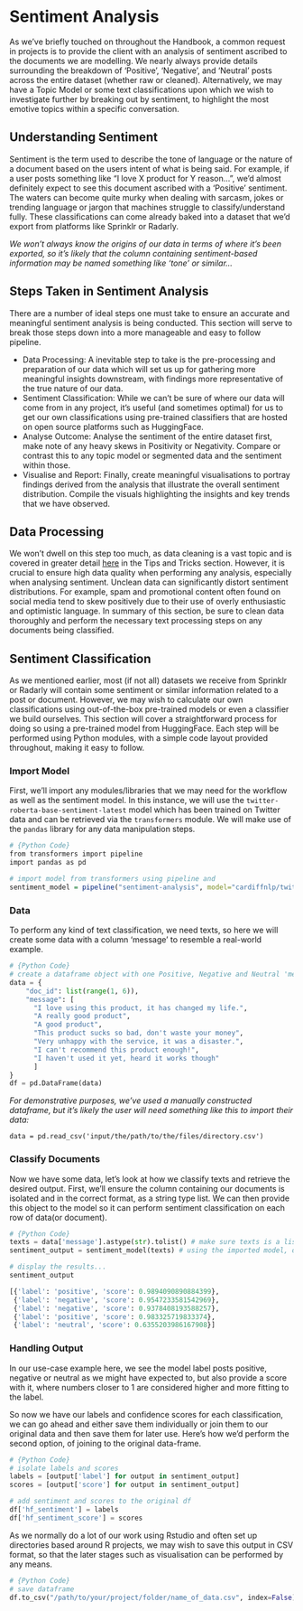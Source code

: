 # Sentiment Analysis

As we’ve briefly touched on throughout the Handbook, a common request in projects is to provide the client with an analysis of sentiment ascribed to the documents we are modelling. We nearly always provide details surrounding the breakdown of 'Positive', 'Negative', and 'Neutral' posts across the entire dataset (whether raw or cleaned). Alternatively, we may have a Topic Model or some text classifications upon which we wish to investigate further by breaking out by sentiment, to highlight the most emotive topics within a specific conversation.

## Understanding Sentiment

Sentiment is the term used to describe the tone of language or the nature of a document based on the users intent of what is being said. For example, if a user posts something like "I love X product for Y reason…", we'd almost definitely expect to see this document ascribed with a 'Positive' sentiment. The waters can become quite murky when dealing with sarcasm, jokes or trending language or jargon that machines struggle to classify/understand fully. These classifications can come already baked into a dataset that we'd export from platforms like Sprinklr or Radarly.

::: {.callout-note collapse="true"} 
*We won't always know the origins of our data in terms of where it's been exported, so it's likely that the column containing sentiment-based information may be named something like 'tone' or similar… *
:::

## Steps Taken in Sentiment Analysis

There are a number of ideal steps one must take to ensure an accurate and meaningful sentiment analysis is being conducted. This section will serve to break those steps down into a more manageable and easy to follow pipeline.

- Data Processing: A inevitable step to take is the pre-processing and preparation of our data which will set us up for gathering more meaningful insights downstream, with findings more representative of the true nature of our data.
- Sentiment Classification: While we can't be sure of where our data will come from in any project, it’s useful (and sometimes optimal) for us to get our own classifications using pre-trained classifiers that are hosted on open source platforms such as HuggingFace. 
- Analyse Outcome: Analyse the sentiment of the entire dataset first, make note of any heavy skews in Positivity or Negativity. Compare or contrast this to any topic model or segmented data and the sentiment within those.
- Visualise and Report: Finally, create meaningful visualisations to portray findings derived from the analysis that illustrate the overall sentiment distribution. Compile the visuals highlighting the insights and key trends that we have observed.

## Data Processing

We won't dwell on this step too much, as data cleaning is a vast topic and is covered in greater detail [here](http://localhost:7177/data_cleaning.html) in the Tips and Tricks section. However, it is crucial to ensure high data quality when performing any analysis, especially when analysing sentiment. Unclean data can significantly distort sentiment distributions. For example, spam and promotional content often found on social media tend to skew positively due to their use of overly enthusiastic and optimistic language. In summary of this section, be sure to clean data thoroughly and perform the necessary text processing steps on any documents being classified.

## Sentiment Classification

As we mentioned earlier, most (if not all) datasets we receive from Sprinklr or Radarly will contain some sentiment or similar information related to a post or document. However, we may wish to calculate our own classifications using out-of-the-box pre-trained models or even a classifier we build ourselves. This section will cover a straightforward process for doing so using a pre-trained model from HuggingFace. Each step will be performed using Python modules, with a simple code layout provided throughout, making it easy to follow.

### Import Model

First, we'll import any modules/libraries that we may need for the workflow as well as the sentiment model. In this instance, we will use the `twitter-roberta-base-sentiment-latest` model which has been trained on Twitter data and can be retrieved via the `transformers` module. We will make use of the `pandas` library for any data manipulation steps.
```r
# {Python Code}
from transformers import pipeline
import pandas as pd 

# import model from transformers using pipeline and 
sentiment_model = pipeline("sentiment-analysis", model="cardiffnlp/twitter-roberta-base-sentiment-latest")
```

### Data
To perform any kind of text classification, we need texts, so here we will create some data with a column 'message' to resemble a real-world example.
```python
# {Python Code}
# create a dataframe object with one Positive, Negative and Neutral 'message' to classify
data = {
    "doc_id": list(range(1, 6)),
    "message": [
      "I love using this product, it has changed my life.",
      "A really good product",
      "A good product",
      "This product sucks so bad, don't waste your money",
      "Very unhappy with the service, it was a disaster.",
      "I can't recommend this product enough!",
      "I haven't used it yet, heard it works though"
      ]
}
df = pd.DataFrame(data)
```

::: {.callout-note collapse="true"}
*For demonstrative purposes, we’ve used a manually constructed dataframe, but it’s likely the user will need something like this to import their data:*

`data = pd.read_csv('input/the/path/to/the/files/directory.csv')`
:::

### Classify Documents
Now we have some data, let's look at how we classify texts and retrieve the desired output. First, we'll ensure the column containing our documents is isolated and in the correct format, as a string type list. We can then provide this object to the model so it can perform sentiment classification on each row of data(or document).
```python
# {Python Code}
texts = data['message'].astype(str).tolist() # make sure texts is a list of type string
sentiment_output = sentiment_model(texts) # using the imported model, derive sentiment classifications

# display the results...
sentiment_output

[{'label': 'positive', 'score': 0.9894090890884399},
 {'label': 'negative', 'score': 0.9547233581542969},
 {'label': 'negative', 'score': 0.9378408193588257},
 {'label': 'positive', 'score': 0.983325719833374},
 {'label': 'neutral', 'score': 0.6355203986167908}]
```

### Handling Output
In our use-case example here, we see the model label posts positive, negative or neutral as we might have expected to, but also provide a score with it, where numbers closer to 1 are considered higher and more fitting to the label. 

So now we have our labels and confidence scores for each classification, we can go ahead and either save them individually or join them to our original data and then save them for later use. Here's how we'd perform the second option, of joining to the original data-frame.
```python
# {Python Code}
# isolate labels and scores
labels = [output['label'] for output in sentiment_output]
scores = [output['score'] for output in sentiment_output]

# add sentiment and scores to the original df
df['hf_sentiment'] = labels
df['hf_sentiment_score'] = scores
```

As we normally do a lot of our work using Rstudio and often set up directories based around R projects, we may wish to save this output in CSV format, so that the later stages such as visualisation can be performed by any means.
```python
# {Python Code}
# save dataframe
df.to_csv("/path/to/your/project/folder/name_of_data.csv", index=False)
```
